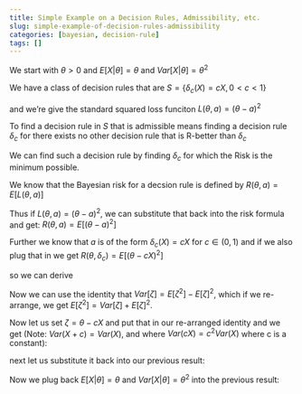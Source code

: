 ```yaml
---
title: Simple Example on a Decision Rules, Admissibility, etc.
slug: simple-example-of-decision-rules-admissibility
categories: [bayesian, decision-rule]
tags: []
---
```


We start with $\theta>0$ and $E[X|\theta]=\theta$ and $Var[X|\theta]=\theta^2$

We have a class of decision rules that are $S=\{\delta_c(X)=cX, 0 < c < 1\}$

and we're give the standard squared loss funciton $L(\theta,a) = (\theta - a)^2$

To find a decision rule in $S$ that is admissible means finding a decision rule $\delta_{c}$ for there exists no other decision rule that is R-better than $\delta_{c}$ 

We can find such a decision rule by finding $\delta_{c}$ for which the Risk is the minimum possible.

We know that the Bayesian risk for a decsion rule is defined by $R(\theta,a)=E[L(\theta,a)]$

Thus if $L(\theta,a) = (\theta - a)^2$, we can substitute that back into the risk formula and get: $R(\theta,a)=E[(\theta - a)^2]$

Further we know that $a$ is of the form $\delta_c(X)=cX$ for $c \in (0,1)$ and if we also plug that in we get $R(\theta,\delta_{c})=E[(\theta - cX)^2]$

so we can derive

\begin{align}
R(\theta,\delta_{c})=E[(\theta - cX)^2]\\
=E[\theta^2 -2c\theta X +(cX)^2]\\
=\theta^2 - 2c\theta E[X] +c^2E[X^2]
\end{align}

Now we can use the identity that $Var[\zeta] = E[\zeta^2] - E[\zeta]^2$, which if we re-arrange, we get $E[\zeta^2] = Var[\zeta] + E[\zeta]^2$.

Now let us set $\zeta=\theta -cX$ and put that in our re-arranged identity and we get (Note: $Var(X+c)=Var(X)$, and where $Var(cX)=c^2Var(X)$ where c is a constant):

\begin{align}
\require{cancel}
E[\zeta^2] = Var[\zeta] + E[\zeta]^2 \\
E[(\theta -cX)^2] = Var[\theta -cX] + E[\theta -cX]^2 \\
E[\theta^2-2cX\theta +c^2X^2] = c^2Var[X] + (E[\theta] -cE[X])^2 \\
E[\theta^2]-2c\theta E[X]+c^2E[X^2] = c^2Var[X] + (\theta -cE[X])^2 \\
\theta^2-2c\theta E[X]+c^2E[X^2] = c^2Var[X] + \theta^2 -2c\theta E[X] +c^2E[X]^2 \\
\cancel{\theta^2} \bcancel{-2c\theta E[X]}+c^2E[X^2] = c^2Var[X] + \cancel{\theta^2} \bcancel{-2c\theta E[X]} +c^2E[X]^2 \\
\xcancel{c^2}E[X^2] = \xcancel{c^2}Var[X] +\xcancel{c^2}E[X]^2 \\
E[X^2] = Var[X] + E[X]^2 
\end{align}

next let us substitute it back into our previous result:

\begin{align}
R(\theta,\delta_{c})=\theta^2 - 2c\theta E[X] +c^2E[X^2] \\
=\theta^2 - 2c\theta E[X] + c^2(Var[X] + E[X]^2) \\
=\theta^2 - 2c\theta E[X] + c^2Var[X] + c^2E[X]^2 
\end{align}

Now we plug back $E[X|\theta]=\theta$ and $Var[X|\theta]=\theta^2$ into the previous result:

\begin{align}
R(\theta,\delta_{c})=\theta^2 - 2c\theta E[X] + c^2Var[X] + c^2E[X]^2 \\
=\theta^2 - 2c\theta \cdot \theta + c^2\theta^2 + c^2(\theta)^2  \\
=\theta^2 - 2c\theta^2 + 2c^2\theta^2   \\
=\theta^2
\end{align}